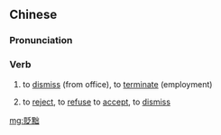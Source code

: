 {{also|贬黜}}
==Chinese==
{{zh-forms|s=贬黜}}

===Pronunciation===
{{zh-pron
|m=biǎnchù
|cat=v
}}

===Verb===
{{zh-verb}}
# {{lb|zh|literary}} to [[dismiss]] (from office), to [[terminate]] (employment)
# {{lb|zh|literary}} to [[reject]], to [[refuse]] to [[accept]], to [[dismiss]]

[[mg:貶黜]]